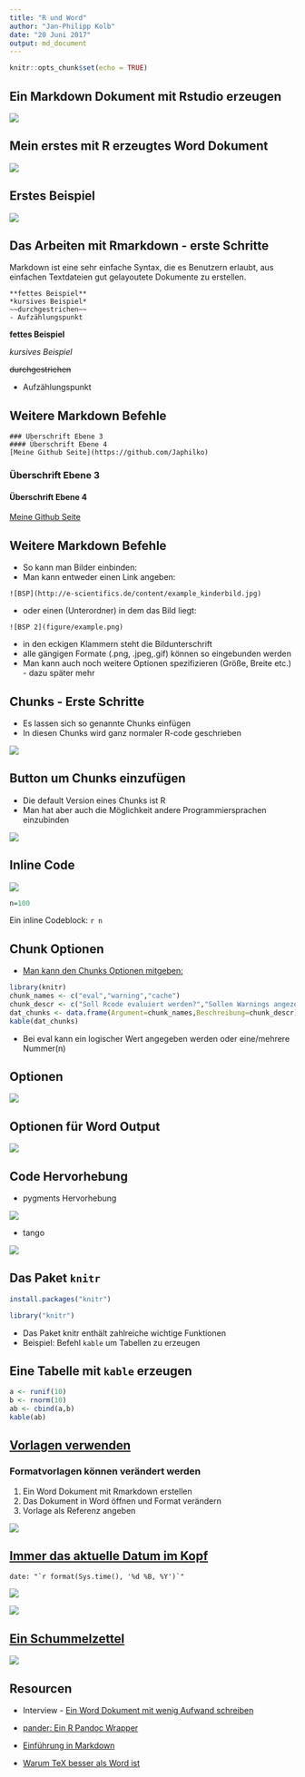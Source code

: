```yaml
---
title: "R und Word"
author: "Jan-Philipp Kolb"
date: "20 Juni 2017"
output: md_document
---
```


```r
knitr::opts_chunk$set(echo = TRUE)
```


## Ein Markdown Dokument mit Rstudio erzeugen

![](https://github.com/Japhilko/RInterfaces/raw/master/slides/figure/r2wordstart.png)


## Mein erstes mit R erzeugtes Word Dokument

![](https://raw.githubusercontent.com/Japhilko/RInterfaces/master/slides/figure/meinWord.PNG)

## Erstes Beispiel

![](https://raw.githubusercontent.com/Japhilko/RInterfaces/master/slides/figure/ErstesWord.PNG)


## Das Arbeiten mit Rmarkdown - erste Schritte

Markdown ist eine sehr einfache Syntax, die es Benutzern erlaubt, aus einfachen Textdateien gut gelayoutete Dokumente zu erstellen.

```
**fettes Beispiel**
*kursives Beispiel*
~~durchgestrichen~~
- Aufzählungspunkt
```

**fettes Beispiel**

*kursives Beispiel*

~~durchgestrichen~~

- Aufzählungspunkt

## Weitere Markdown Befehle

```
### Überschrift Ebene 3
#### Überschrift Ebene 4
[Meine Github Seite](https://github.com/Japhilko)
```

### Überschrift Ebene 3

#### Überschrift Ebene 4

[Meine Github Seite](https://github.com/Japhilko)

## Weitere Markdown Befehle

- So kann man Bilder einbinden:
- Man kann entweder einen Link angeben:

```
![BSP](http://e-scientifics.de/content/example_kinderbild.jpg)
```

- oder einen (Unterordner) in dem das Bild liegt:

```
![BSP 2](figure/example.png)
```

- in den eckigen Klammern steht die Bildunterschrift
- alle gängigen Formate (.png, .jpeg,.gif) können so eingebunden werden
- Man kann auch noch weitere Optionen spezifizieren (Größe, Breite etc.) - dazu später mehr

## Chunks - Erste Schritte

- Es lassen sich so genannte Chunks einfügen
- In diesen Chunks wird ganz normaler R-code geschrieben

![](https://raw.githubusercontent.com/Japhilko/RInterfaces/master/slides/figure/NotebooksBasicEx.PNG)

## Button um Chunks einzufügen

- Die default Version eines Chunks ist R
- Man hat aber auch die Möglichkeit andere Programmiersprachen einzubinden

![](https://raw.githubusercontent.com/Japhilko/RInterfaces/master/slides/figure/ChunkButton.PNG)

## Inline Code

![](https://raw.githubusercontent.com/Japhilko/RInterfaces/master/slides/figure/RinlineEx.PNG)

```r
n=100
```

Ein inline Codeblock: `r n`

## Chunk Optionen

- [Man kann den Chunks Optionen mitgeben:](https://yihui.name/knitr/options/)

```r
library(knitr)
chunk_names <- c("eval","warning","cache")
chunk_descr <- c("Soll Rcode evaluiert werden?","Sollen Warnings angezeigt werden?","Soll der Output gespeichert werden?")
dat_chunks <- data.frame(Argument=chunk_names,Beschreibung=chunk_descr)
kable(dat_chunks)
```

- Bei eval kann ein logischer Wert angegeben werden oder eine/mehrere Nummer(n)  



## Optionen

![](https://github.com/Japhilko/RInterfaces/raw/master/slides/figure/RwordOptions.png)

## Optionen für Word Output

![](https://github.com/Japhilko/RInterfaces/raw/master/slides/figure/WordOutputOptions.PNG)

## Code Hervorhebung

- pygments Hervorhebung

![](https://github.com/Japhilko/RInterfaces/raw/master/slides/figure/pygmentsSnippet.PNG)


- tango

![](https://raw.githubusercontent.com/Japhilko/RInterfaces/master/slides/figure/tangoSnippet.PNG)


## Das Paket `knitr`

```r
install.packages("knitr")
```

```r
library("knitr")
```

- Das Paket knitr enthält zahlreiche wichtige Funktionen
- Beispiel: Befehl `kable` um Tabellen zu erzeugen

## Eine Tabelle mit `kable` erzeugen

```r
a <- runif(10)
b <- rnorm(10)
ab <- cbind(a,b)
kable(ab)
```

## [Vorlagen verwenden](http://rmarkdown.rstudio.com/articles_docx.html)

### Formatvorlagen können verändert werden

1. Ein Word Dokument mit Rmarkdown erstellen
2. Das Dokument in Word öffnen und Format verändern 
3. Vorlage als Referenz angeben

![](https://raw.githubusercontent.com/Japhilko/RInterfaces/master/slides/figure/RefDoc.PNG)

## [Immer das aktuelle Datum im Kopf](http://stackoverflow.com/questions/23449319/yaml-current-date-in-rmarkdown)

```
date: "`r format(Sys.time(), '%d %B, %Y')`"
```
![](https://raw.githubusercontent.com/Japhilko/RInterfaces/master/slides/figure/rmdAktuellesDatum.PNG)

![](https://raw.githubusercontent.com/Japhilko/RInterfaces/master/slides/figure/ErgebenisAktuellesDatum.PNG)

## [Ein Schummelzettel](https://www.rstudio.com/wp-content/uploads/2015/06/rmarkdown-german.pdf)

![](https://raw.githubusercontent.com/Japhilko/RInterfaces/master/slides/figure/RmarkdownSchummelzettel.PNG)

## Resourcen

- Interview - [Ein Word Dokument mit wenig Aufwand schreiben](https://www.r-statistics.com/2013/03/write-ms-word-document-using-r-with-as-little-overhead-as-possible/)

- [pander: Ein R Pandoc Wrapper](http://rapporter.github.io/pander/)

- [Einführung in Markdown](https://github.com/ctreffe/r-space/wiki/R-Markdown-Intro)

- [Warum TeX besser als Word ist](http://factorgrad.blogspot.de/2010/07/why-latex-is-superior-to-ms-word.html)
